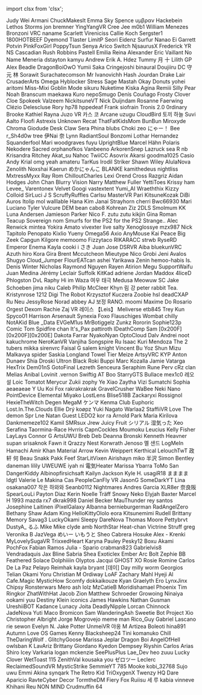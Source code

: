 ﻿import clsx from 'clsx';


<!-- Reminder that not only HTML chars have to be escaped, MDX chars also need to be (such as a space followed by an underscore). -->
<Patronelt k="0" ias="0" sp="0" >Judy Wei</Patronelt> <Patronelt k="0" ias="1" sp="0" >Armani</Patronelt> <Patronelt k="0" ias="1" sp="0" >ChuckMakesIt</Patronelt> <Patronelt k="0" ias="1" sp="0" >Emma</Patronelt> <Patronelt k="0" ias="1" sp="0" >Sky Spence</Patronelt> 
<Patronelt k="0" ias="1" sp="0" >υμβραν</Patronelt> <Patronelt k="0" ias="1" sp="0" >Hackebein </Patronelt> <Patronelt k="0" ias="0" sp="0" >Lethos Storms</Patronelt> <Patronelt k="0" ias="1" sp="0" >jon bremner</Patronelt> <Patronelt k="0" ias="1" sp="0" >YingYangVR</Patronelt> 
<Patronelt k="0" ias="0" sp="0" >Cree Jee</Patronelt> <Patronelt k="0" ias="0" sp="0" >m0b1</Patronelt> <Patronelt k="0" ias="1" sp="0" >William Menezes Bronzoni</Patronelt> <Patronelt k="0" ias="1" sp="0" >VRC naname</Patronelt> <Patronelt k="0" ias="1" sp="0" >Scarlett</Patronelt> 
<Patronelt k="0" ias="1" sp="0" >Vireniciss </Patronelt> <Patronelt k="0" ias="1" sp="0" >Callie Koch</Patronelt> <Patronelt k="0" ias="1" sp="0" >Sergster1</Patronelt> <Patronelt k="0" ias="0" sp="0" >1800HOTBEEF</Patronelt> <Patronelt k="0" ias="1" sp="0" >Dyemond</Patronelt> 
<Patronelt k="0" ias="1" sp="0" >Tlaster </Patronelt> <Patronelt k="0" ias="1" sp="0" >LimitP </Patronelt> <Patronelt k="0" ias="1" sp="0" >Seori </Patronelt> <Patronelt k="0" ias="1" sp="0" >Eidenz</Patronelt> <Patronelt k="0" ias="1" sp="0" >Surfur</Patronelt> 
<Patronelt k="0" ias="0" sp="0" >Nanao Ei</Patronelt> <Patronelt k="0" ias="1" sp="0" >Garrett Potvin</Patronelt> <Patronelt k="0" ias="1" sp="0" >PinkFoxGirl</Patronelt> <Patronelt k="0" ias="1" sp="0" >PoppyTsun</Patronelt> <Patronelt k="0" ias="1" sp="0" >Senya</Patronelt> 
<Patronelt k="0" ias="1" sp="0" >Arico</Patronelt> <Patronelt k="0" ias="1" sp="0" >Switch</Patronelt> <Patronelt k="0" ias="1" sp="0" >NjsaurusX </Patronelt> <Patronelt k="0" ias="1" sp="0" >Frederick</Patronelt> <Patronelt k="0" ias="1" sp="0" >YR NS</Patronelt> 
<Patronelt k="0" ias="1" sp="0" >Cascadian</Patronelt> <Patronelt k="0" ias="1" sp="0" >Rush Robbins</Patronelt> <Patronelt k="0" ias="1" sp="0" >Pastell Emilia</Patronelt> <Patronelt k="0" ias="0" sp="0" >Reina</Patronelt> <Patronelt k="0" ias="1" sp="0" >Alexander </Patronelt> 
<Patronelt k="0" ias="1" sp="0" >Eric Vaillant</Patronelt> <Patronelt k="0" ias="1" sp="0" >No Name</Patronelt> <Patronelt k="0" ias="1" sp="0" >Meneria</Patronelt> <Patronelt k="0" ias="1" sp="0" >dstayton </Patronelt> <Patronelt k="0" ias="1" sp="0" >kamyu</Patronelt> 
<Patronelt k="0" ias="1" sp="0" >Andrew</Patronelt> <Patronelt k="0" ias="1" sp="0" >Erik A&#0046; Hdez</Patronelt> <Patronelt k="0" ias="1" sp="0" >Tummy</Patronelt> <Patronelt k="0" ias="1" sp="0" >月 十</Patronelt> <Patronelt k="0" ias="1" sp="0" >Lilith GP</Patronelt> 
<Patronelt k="0" ias="1" sp="0" >Alex Beadle</Patronelt> <Patronelt k="0" ias="1" sp="0" >DragonBoiOwO</Patronelt> <Patronelt k="0" ias="1" sp="0" >Yumii Saka</Patronelt> <Patronelt k="0" ias="1" sp="0" >Cringejoshi</Patronelt> <Patronelt k="0" ias="1" sp="0" >binaural</Patronelt> 
<Patronelt k="0" ias="1" sp="0" >Doujiiru</Patronelt> <Patronelt k="0" ias="1" sp="0" >DC</Patronelt> <Patronelt k="0" ias="1" sp="0" >守元 林</Patronelt> <Patronelt k="0" ias="1" sp="0" >Sorawit Surachatecomson</Patronelt> <Patronelt k="0" ias="1" sp="0" >Mr Ivanovichh</Patronelt> 
<Patronelt k="0" ias="1" sp="0" >Hash Jourdan</Patronelt> <Patronelt k="0" ias="1" sp="0" >Drake Lair</Patronelt> <Patronelt k="0" ias="1" sp="0" >CrusaderArts</Patronelt> <Patronelt k="0" ias="1" sp="0" >Omega</Patronelt> <Patronelt k="0" ias="1" sp="0" >Hyblocker</Patronelt> 
<Patronelt k="0" ias="1" sp="0" >Stress</Patronelt> <Patronelt k="0" ias="1" sp="0" >Sage Mastah</Patronelt> <Patronelt k="0" ias="1" sp="0" >Okay Donuts</Patronelt> <Patronelt k="0" ias="1" sp="0" >yohei aritomi</Patronelt> <Patronelt k="0" ias="1" sp="0" >Miss&#0045;Mixi </Patronelt> 
<Patronelt k="0" ias="0" sp="0" >Goblin Mode</Patronelt> <Patronelt k="0" ias="1" sp="0" >sikuru</Patronelt> <Patronelt k="0" ias="1" sp="0" >Nuketime</Patronelt> <Patronelt k="0" ias="1" sp="0" >Kiska Agina</Patronelt> <Patronelt k="0" ias="1" sp="0" >Remiii</Patronelt> 
<Patronelt k="0" ias="1" sp="0" >Silly Pear</Patronelt> <Patronelt k="0" ias="1" sp="0" >Noah Branscum</Patronelt> <Patronelt k="0" ias="1" sp="0" >maekawa</Patronelt> <Patronelt k="0" ias="1" sp="0" >Kuro</Patronelt> <Patronelt k="0" ias="1" sp="0" >nepoSmugo </Patronelt> 
<Patronelt k="0" ias="1" sp="0" >Denís Couñago</Patronelt> <Patronelt k="0" ias="1" sp="0" >Frosty</Patronelt> <Patronelt k="0" ias="1" sp="0" >Clover Cloe</Patronelt> <Patronelt k="0" ias="1" sp="0" >Spokeek</Patronelt> <Patronelt k="0" ias="0" sp="0" >Valzeem</Patronelt> 
<Patronelt k="0" ias="1" sp="0" >NickitsuneVT</Patronelt> <Patronelt k="0" ias="0" sp="0" >Nick Duijndam</Patronelt> <Patronelt k="0" ias="0" sp="0" >Rosanne Faerwing</Patronelt> <Patronelt k="0" ias="1" sp="0" >Clézio Delescluse</Patronelt> <Patronelt k="0" ias="1" sp="0" >Rory</Patronelt> 
<Patronelt k="0" ias="1" sp="0" >hp78</Patronelt> <Patronelt k="0" ias="1" sp="0" >hppedeaf</Patronelt> <Patronelt k="0" ias="0" sp="0" >Frank</Patronelt> <Patronelt k="0" ias="1" sp="0" >siofrain</Patronelt> <Patronelt k="0" ias="1" sp="0" >Tronis 2&#0046;0</Patronelt> 
<Patronelt k="0" ias="1" sp="0" >0rdinary</Patronelt> <Patronelt k="0" ias="1" sp="0" >Brooke</Patronelt> <Patronelt k="0" ias="1" sp="0" >Kathiel Rayna</Patronelt> <Patronelt k="0" ias="1" sp="0" >Juzo VR</Patronelt> <Patronelt k="0" ias="1" sp="0" >카스 코</Patronelt> 
<Patronelt k="0" ias="1" sp="0" >Arcane</Patronelt> <Patronelt k="0" ias="1" sp="0" >uzugu </Patronelt> <Patronelt k="0" ias="1" sp="0" >CloudBird</Patronelt> <Patronelt k="0" ias="1" sp="0" >토끼 하늘</Patronelt> <Patronelt k="0" ias="1" sp="0" >Suvi Aalto</Patronelt> 
<Patronelt k="0" ias="1" sp="0" >Floofi</Patronelt> <Patronelt k="0" ias="1" sp="0" >Astrexis</Patronelt> <Patronelt k="0" ias="1" sp="0" >Unknown</Patronelt> <Patronelt k="0" ias="1" sp="0" >Recat</Patronelt> <Patronelt k="0" ias="1" sp="0" >ThatFatKidsMom</Patronelt> 
<Patronelt k="0" ias="1" sp="0" >BunBun</Patronelt> <Patronelt k="0" ias="0" sp="0" >Miroxyde </Patronelt> <Patronelt k="0" ias="1" sp="0" >Chroma</Patronelt> <Patronelt k="0" ias="1" sp="0" >Giodude </Patronelt> <Patronelt k="0" ias="1" sp="0" >Desk Claw</Patronelt> 
<Patronelt k="0" ias="1" sp="0" >Sera Phina</Patronelt> <Patronelt k="0" ias="1" sp="0" >blubs</Patronelt> <Patronelt k="0" ias="1" sp="0" >Choki</Patronelt> <Patronelt k="0" ias="1" sp="0" >zeo </Patronelt> <Patronelt k="0" ias="1" sp="0" >にゃー！</Patronelt> 
<Patronelt k="0" ias="1" sp="0" >Bee</Patronelt> <Patronelt k="0" ias="0" sp="0" >r&#0095;Sh4d0w</Patronelt> <Patronelt k="0" ias="1" sp="0" >tree</Patronelt> <Patronelt k="0" ias="1" sp="0" >伊Nai 奈</Patronelt> <Patronelt k="0" ias="1" sp="0" >Lynn</Patronelt> 
<Patronelt k="0" ias="1" sp="0" >RadiantSoul </Patronelt> <Patronelt k="0" ias="1" sp="0" >Bonzomi</Patronelt> <Patronelt k="0" ias="1" sp="0" >Lothar Hernandez</Patronelt> <Patronelt k="0" ias="1" sp="0" >Squanderfool</Patronelt> <Patronelt k="0" ias="1" sp="0" >Mari</Patronelt> 
<Patronelt k="0" ias="1" sp="0" >woodgraves</Patronelt> <Patronelt k="0" ias="1" sp="0" >fuyu</Patronelt> <Patronelt k="0" ias="1" sp="0" >UprightBlue </Patronelt> <Patronelt k="0" ias="1" sp="0" >Marcel Hähn</Patronelt> <Patronelt k="0" ias="0" sp="0" >Polaris</Patronelt> 
<Patronelt k="0" ias="1" sp="0" >Nekodere </Patronelt> <Patronelt k="0" ias="0" sp="0" >Sacred</Patronelt> <Patronelt k="0" ias="1" sp="0" >orphanofkos</Patronelt> <Patronelt k="0" ias="1" sp="0" >Vanbeeno</Patronelt> <Patronelt k="0" ias="1" sp="0" >ArkorenSnep</Patronelt> 
<Patronelt k="0" ias="1" sp="0" >Lazruck</Patronelt> <Patronelt k="0" ias="1" sp="0" >sea R</Patronelt> <Patronelt k="0" ias="1" sp="0" >nb</Patronelt> <Patronelt k="0" ias="1" sp="0" >Krisandra Ritchey</Patronelt> <Patronelt k="0" ias="1" sp="0" >Akat&#0095;su</Patronelt> 
<Patronelt k="0" ias="1" sp="0" >Nahoc </Patronelt> <Patronelt k="0" ias="1" sp="0" >TwiiCC</Patronelt> <Patronelt k="0" ias="1" sp="0" >Asovrix</Patronelt> <Patronelt k="0" ias="0" sp="0" >Akarsi</Patronelt> <Patronelt k="0" ias="0" sp="0" >goodma1025</Patronelt> 
<Patronelt k="0" ias="1" sp="0" >Casio</Patronelt> <Patronelt k="0" ias="1" sp="0" >Andy </Patronelt> <Patronelt k="0" ias="1" sp="0" >Krial</Patronelt> <Patronelt k="0" ias="1" sp="0" >omg yeah</Patronelt> <Patronelt k="0" ias="0" sp="0" >amateru</Patronelt> 
<Patronelt k="0" ias="1" sp="0" >TarKus</Patronelt> <Patronelt k="0" ias="1" sp="0" >Irodil Striker</Patronelt> <Patronelt k="0" ias="1" sp="0" >Shawn Wiley</Patronelt> <Patronelt k="0" ias="1" sp="0" >AlulaNova</Patronelt> <Patronelt k="0" ias="0" sp="0" >Zenolith</Patronelt> 
<Patronelt k="0" ias="1" sp="0" >Noxshai</Patronelt> <Patronelt k="0" ias="1" sp="0" >Kaerun</Patronelt> <Patronelt k="0" ias="1" sp="0" >めかにゃんこ</Patronelt> <Patronelt k="0" ias="0" sp="0" >BLANKE</Patronelt> <Patronelt k="0" ias="1" sp="0" >kamithedeus</Patronelt> 
<Patronelt k="0" ias="1" sp="0" >nightliss</Patronelt> <Patronelt k="0" ias="1" sp="0" >MxtressMyxx</Patronelt> <Patronelt k="0" ias="1" sp="0" >Ray Rom</Patronelt> <Patronelt k="0" ias="1" sp="0" >ChilloutCharles</Patronelt> <Patronelt k="0" ias="0" sp="0" >Lexi</Patronelt> 
<Patronelt k="0" ias="1" sp="0" >Orend Cross</Patronelt> <Patronelt k="0" ias="1" sp="0" >Razgriz</Patronelt> <Patronelt k="0" ias="1" sp="0" >Aidan Hodges</Patronelt> <Patronelt k="0" ias="1" sp="0" >John Chan</Patronelt> <Patronelt k="0" ias="0" sp="0" >Blurry Vision</Patronelt> 
<Patronelt k="0" ias="1" sp="0" >Narry</Patronelt> <Patronelt k="0" ias="1" sp="0" >Matthew Fuller</Patronelt> <Patronelt k="0" ias="0" sp="0" >YettiToes</Patronelt> <Patronelt k="0" ias="1" sp="0" >Krissy</Patronelt> <Patronelt k="0" ias="0" sp="0" >ham </Patronelt> 
<Patronelt k="0" ias="1" sp="0" >Levee&#0095;</Patronelt> <Patronelt k="0" ias="1" sp="0" >Varentonex</Patronelt> <Patronelt k="0" ias="1" sp="0" >Velvet</Patronelt> <Patronelt k="0" ias="1" sp="0" >Googi</Patronelt> <Patronelt k="0" ias="1" sp="0" >vastextent</Patronelt> 
<Patronelt k="0" ias="1" sp="0" >Yumi&#0095;AI</Patronelt> <Patronelt k="0" ias="1" sp="0" >Wraeththix</Patronelt> <Patronelt k="0" ias="0" sp="0" >Kizzy </Patronelt> <Patronelt k="0" ias="1" sp="0" >Colloid</Patronelt> <Patronelt k="0" ias="0" sp="0" >SirLuci</Patronelt> 
<Patronelt k="0" ias="1" sp="0" >J S</Patronelt> <Patronelt k="0" ias="1" sp="0" >ScruffyRuffles</Patronelt> <Patronelt k="0" ias="0" sp="0" >Carlsu</Patronelt> <Patronelt k="0" ias="0" sp="0" >MasterVR</Patronelt> <Patronelt k="0" ias="1" sp="0" >Pari</Patronelt> 
<Patronelt k="0" ias="1" sp="0" >KitsuneKozak</Patronelt> <Patronelt k="0" ias="0" sp="0" >DiBi</Patronelt> <Patronelt k="0" ias="0" sp="0" >Auros </Patronelt> <Patronelt k="0" ias="1" sp="0" >Itolip</Patronelt> <Patronelt k="0" ias="1" sp="0" >mol </Patronelt> 
<Patronelt k="0" ias="0" sp="0" >walllable </Patronelt> <Patronelt k="0" ias="1" sp="0" >Hana Kim</Patronelt> <Patronelt k="0" ias="0" sp="0" >Janai Strayhorn</Patronelt> <Patronelt k="0" ias="0" sp="0" >cherri</Patronelt> <Patronelt k="0" ias="0" sp="0" >Bwc66930 </Patronelt> 
<Patronelt k="0" ias="1" sp="0" >Mari</Patronelt> <Patronelt k="0" ias="1" sp="0" >Luciano Tyler</Patronelt> <Patronelt k="0" ias="0" sp="0" >Vulcure</Patronelt> <Patronelt k="0" ias="1" sp="0" >DEM bean</Patronelt> <Patronelt k="0" ias="1" sp="0" >cabo8</Patronelt> 
<Patronelt k="0" ias="0" sp="0" >Kohrean </Patronelt> <Patronelt k="0" ias="1" sp="0" >Ziz</Patronelt> <Patronelt k="0" ias="1" sp="0" >2DLS </Patronelt> <Patronelt k="0" ias="1" sp="0" >Smolmum</Patronelt> <Patronelt k="0" ias="1" sp="0" >KK</Patronelt> 
<Patronelt k="0" ias="0" sp="0" >Luna Andersen</Patronelt> <Patronelt k="0" ias="1" sp="0" >Jamieson Parker</Patronelt> <Patronelt k="0" ias="1" sp="0" >Nico F&#0046;</Patronelt> <Patronelt k="0" ias="1" sp="0" >zutu zutu</Patronelt> <Patronelt k="0" ias="0" sp="0" >kikjin</Patronelt> 
<Patronelt k="0" ias="1" sp="0" >Gina Roman</Patronelt> <Patronelt k="0" ias="0" sp="0" >Teacup Sovereign</Patronelt> <Patronelt k="0" ias="1" sp="0" >nom </Patronelt> <Patronelt k="0" ias="1" sp="0" >Smurfs for the PS2 for the PS2</Patronelt> <Patronelt k="0" ias="1" sp="0" >Strange&#0046;&#0046;</Patronelt> 
<Patronelt k="0" ias="1" sp="0" >Alec Renwick</Patronelt> <Patronelt k="0" ias="0" sp="0" >mintea</Patronelt> <Patronelt k="0" ias="1" sp="0" >Yokira Amato</Patronelt> <Patronelt k="0" ias="1" sp="0" >vivexter live</Patronelt> <Patronelt k="0" ias="0" sp="0" >salty</Patronelt> 
<Patronelt k="0" ias="1" sp="0" >Xenoglossye</Patronelt> <Patronelt k="0" ias="1" sp="0" >mzx987</Patronelt> <Patronelt k="0" ias="1" sp="0" >Nick </Patronelt> <Patronelt k="0" ias="1" sp="0" >Tapitolo Penopato</Patronelt> <Patronelt k="0" ias="1" sp="0" >Kixlio Yueny</Patronelt> 
<Patronelt k="0" ias="1" sp="0" >Omega56 </Patronelt> <Patronelt k="0" ias="1" sp="0" >Axio</Patronelt> <Patronelt k="0" ias="1" sp="0" >AnyMouse </Patronelt> <Patronelt k="0" ias="1" sp="0" >Kai Peace</Patronelt> <Patronelt k="0" ias="0" sp="0" >Big Zeek</Patronelt> 
<Patronelt k="0" ias="1" sp="0" >Capgun </Patronelt> <Patronelt k="0" ias="1" sp="0" >Kilgore</Patronelt> <Patronelt k="0" ias="0" sp="0" >memoomo</Patronelt> <Patronelt k="0" ias="0" sp="0" >Fizzytaco</Patronelt> <Patronelt k="0" ias="1" sp="0" >RIKARACC</Patronelt> 
<Patronelt k="0" ias="1" sp="0" >strwb</Patronelt> <Patronelt k="0" ias="1" sp="0" >RyseRD</Patronelt> <Patronelt k="0" ias="0" sp="0" >Emperor Enema</Patronelt> <Patronelt k="0" ias="1" sp="0" >Kayla</Patronelt> <Patronelt k="0" ias="0" sp="0" >cooki i</Patronelt> 
<Patronelt k="0" ias="1" sp="0" >さき</Patronelt> <Patronelt k="0" ias="0" sp="0" >Juan Jose</Patronelt> <Patronelt k="0" ias="1" sp="0" >DSRVR</Patronelt> <Patronelt k="0" ias="1" sp="0" >Aiba</Patronelt> <Patronelt k="0" ias="1" sp="0" >bluekunVRC</Patronelt> 
<Patronelt k="0" ias="1" sp="0" >Azuth </Patronelt> <Patronelt k="0" ias="0" sp="0" >hiro</Patronelt> <Patronelt k="0" ias="1" sp="0" >Kora Gira</Patronelt> <Patronelt k="0" ias="0" sp="0" >Brent Mccutcheon</Patronelt> <Patronelt k="0" ias="1" sp="0" >Mieutype Nico</Patronelt> 
<Patronelt k="0" ias="1" sp="0" >Grobi</Patronelt> <Patronelt k="0" ias="1" sp="0" >Jeni Avalos</Patronelt> <Patronelt k="0" ias="0" sp="0" >Shugyo</Patronelt> <Patronelt k="0" ias="1" sp="0" >Cloud&#0095;Jumper</Patronelt> <Patronelt k="0" ias="0" sp="0" >FlourEATcan </Patronelt> 
<Patronelt k="0" ias="0" sp="0" >ashei</Patronelt> <Patronelt k="0" ias="1" sp="0" >Yarikawa Zenin</Patronelt> <Patronelt k="0" ias="0" sp="0" >hemoo&#0045;habis</Patronelt> <Patronelt k="0" ias="1" sp="0" >Is&#0046;</Patronelt> <Patronelt k="0" ias="0" sp="0" >Denis Winter</Patronelt> 
<Patronelt k="0" ias="0" sp="0" >Nicholas</Patronelt> <Patronelt k="0" ias="1" sp="0" >Raymond Nguyen</Patronelt> <Patronelt k="0" ias="1" sp="0" >Rayen </Patronelt> <Patronelt k="0" ias="0" sp="0" >Atirion </Patronelt> <Patronelt k="0" ias="1" sp="0" >Megu</Patronelt> 
<Patronelt k="0" ias="1" sp="0" >SupportWaifu</Patronelt> <Patronelt k="0" ias="1" sp="0" >Juan Medina</Patronelt> <Patronelt k="0" ias="1" sp="0" >Jérémy Leclair</Patronelt> <Patronelt k="0" ias="1" sp="0" >Suffolk</Patronelt> <Patronelt k="0" ias="0" sp="0" >KitKad</Patronelt> 
<Patronelt k="0" ias="1" sp="0" >adriene </Patronelt> <Patronelt k="0" ias="1" sp="0" >Jordan Maddox</Patronelt> <Patronelt k="0" ias="0" sp="0" >4liceD</Patronelt> <Patronelt k="0" ias="0" sp="0" >Phlogston</Patronelt> <Patronelt k="0" ias="1" sp="0" >DvL Raphy</Patronelt> 
<Patronelt k="0" ias="1" sp="0" >Hi im Waza</Patronelt> <Patronelt k="0" ias="1" sp="0" >여우 태극</Patronelt> <Patronelt k="0" ias="0" sp="0" >Medusa</Patronelt> <Patronelt k="0" ias="1" sp="0" >Meowuw SC</Patronelt> <Patronelt k="0" ias="1" sp="0" >Jake Schoeben</Patronelt> 
<Patronelt k="0" ias="1" sp="0" >jima niku</Patronelt> <Patronelt k="0" ias="0" sp="0" >Caleb </Patronelt> <Patronelt k="0" ias="1" sp="0" >Philip McCleer</Patronelt> <Patronelt k="0" ias="1" sp="0" >Khyn</Patronelt> <Patronelt k="0" ias="1" sp="0" >림 강</Patronelt> 
<Patronelt k="0" ias="1" sp="0" >peter rabbit</Patronelt> <Patronelt k="0" ias="1" sp="0" >Tea&#0046;</Patronelt> <Patronelt k="0" ias="1" sp="0" >Kristynrose 1212</Patronelt> <Patronelt k="0" ias="0" sp="0" >Digi The Robot</Patronelt> <Patronelt k="0" ias="1" sp="0" >Krzysztof Kuczera</Patronelt> 
<Patronelt k="0" ias="0" sp="0" >Zoobie</Patronelt> <Patronelt k="0" ias="0" sp="0" >hsl </Patronelt> <Patronelt k="0" ias="1" sp="0" >deadCXAP</Patronelt> <Patronelt k="0" ias="1" sp="0" >Ru Neu</Patronelt> <Patronelt k="0" ias="0" sp="0" >JessyRose</Patronelt> 
<Patronelt k="0" ias="1" sp="0" >Norad </Patronelt> <Patronelt k="0" ias="0" sp="0" >abbey</Patronelt> <Patronelt k="0" ias="1" sp="0" >AJ</Patronelt> <Patronelt k="0" ias="1" sp="0" >보정</Patronelt> <Patronelt k="0" ias="1" sp="0" >RANO&#0046;</Patronelt> 
<Patronelt k="0" ias="1" sp="0" >moomi</Patronelt> <Patronelt k="0" ias="1" sp="0" >Maxime Do Rosario</Patronelt> <Patronelt k="0" ias="0" sp="0" >Orgest</Patronelt> <Patronelt k="0" ias="1" sp="0" >Dexom </Patronelt> <Patronelt k="0" ias="1" sp="0" >Rachie</Patronelt> 
<Patronelt k="0" ias="1" sp="0" >Zaj VR</Patronelt> <Patronelt k="0" ias="1" sp="0" >레이스 【Leis】</Patronelt> <Patronelt k="0" ias="0" sp="0" >Meliverse</Patronelt> <Patronelt k="0" ias="1" sp="0" >etb845 </Patronelt> <Patronelt k="0" ias="0" sp="0" >Trey Kun</Patronelt> 
<Patronelt k="0" ias="0" sp="0" >Spyco01</Patronelt> <Patronelt k="0" ias="1" sp="0" >Harrison Arsenault</Patronelt> <Patronelt k="0" ias="1" sp="0" >Synexia Foxo</Patronelt> <Patronelt k="0" ias="0" sp="0" >Flauschiges Wombat</Patronelt> <Patronelt k="0" ias="0" sp="0" >chilly</Patronelt> 
<Patronelt k="0" ias="0" sp="0" >NotAKid </Patronelt> <Patronelt k="0" ias="0" sp="0" >Blue &#0095;Data</Patronelt> <Patronelt k="0" ias="0" sp="0" >EVGeM1us</Patronelt> <Patronelt k="0" ias="0" sp="0" >MrBotiggelz</Patronelt> <Patronelt k="0" ias="0" sp="0" >Zunkz</Patronelt> 
<Patronelt k="0" ias="0" sp="0" >Rororin</Patronelt> <Patronelt k="0" ias="0" sp="0" >Sophie123p</Patronelt> <Patronelt k="0" ias="1" sp="0" >Comic Tom</Patronelt> <Patronelt k="0" ias="1" sp="0" >Spidfire chan</Patronelt> <Patronelt k="0" ias="1" sp="0" >It&#0039;s&#0095;Pax</Patronelt> 
<Patronelt k="0" ias="1" sp="0" >pattiroth</Patronelt> <Patronelt k="0" ias="0" sp="0" >IDeathComp</Patronelt> <Patronelt k="0" ias="1" sp="0" >Sam </Patronelt> <Patronelt k="0" ias="1" sp="0" >&#0091;0x200F&#0093;&#0091;0x200F&#0093;&#0091;0x200E&#0093;</Patronelt> <Patronelt k="0" ias="1" sp="0" >Dakota Farrar</Patronelt> 
<Patronelt k="0" ias="0" sp="0" >NyakoNyan</Patronelt> <Patronelt k="0" ias="1" sp="0" >OptoCloud</Patronelt> <Patronelt k="0" ias="1" sp="0" >Dalv Andrei</Patronelt> <Patronelt k="0" ias="1" sp="0" >noot</Patronelt> <Patronelt k="0" ias="1" sp="0" >kakuchrome </Patronelt> 
<Patronelt k="0" ias="0" sp="0" >NeroKanVR </Patronelt> <Patronelt k="0" ias="1" sp="0" >Vanjiha</Patronelt> <Patronelt k="0" ias="1" sp="0" >Songspire</Patronelt> <Patronelt k="0" ias="0" sp="0" >Ru</Patronelt> <Patronelt k="0" ias="1" sp="0" >Isaac Kuri Mendoza</Patronelt> 
<Patronelt k="0" ias="1" sp="0" >The 2 tubers</Patronelt> <Patronelt k="0" ias="1" sp="0" >mikka </Patronelt> <Patronelt k="0" ias="0" sp="0" >sirenvrc</Patronelt> <Patronelt k="0" ias="0" sp="0" >Faisal G</Patronelt> <Patronelt k="0" ias="1" sp="0" >salem knight</Patronelt> 
<Patronelt k="0" ias="1" sp="0" >Vincent Bu</Patronelt> <Patronelt k="0" ias="1" sp="0" >Yoz Shun</Patronelt> <Patronelt k="0" ias="0" sp="0" >Mizu Malkavya</Patronelt> <Patronelt k="0" ias="1" sp="0" >spider</Patronelt> <Patronelt k="0" ias="0" sp="0" >Saskia Longland</Patronelt> 
<Patronelt k="0" ias="1" sp="0" >Towel Tier</Patronelt> <Patronelt k="0" ias="1" sp="0" >Meize</Patronelt> <Patronelt k="0" ias="1" sp="0" >ArtsyVRC</Patronelt> <Patronelt k="0" ias="1" sp="0" >KYP</Patronelt> <Patronelt k="0" ias="1" sp="0" >Anton Dunaev</Patronelt> 
<Patronelt k="0" ias="0" sp="0" >Shia</Patronelt> <Patronelt k="0" ias="0" sp="0" >Droski</Patronelt> <Patronelt k="0" ias="0" sp="0" >Ultron Black</Patronelt> <Patronelt k="0" ias="1" sp="0" >Roki</Patronelt> <Patronelt k="0" ias="0" sp="0" >Buppi</Patronelt> 
<Patronelt k="0" ias="1" sp="0" >Marc Kozalla</Patronelt> <Patronelt k="0" ias="1" sp="0" >Jamie Vatarga</Patronelt> <Patronelt k="0" ias="0" sp="0" >HexTrix </Patronelt> <Patronelt k="0" ias="0" sp="0" >Dem01nS</Patronelt> <Patronelt k="0" ias="1" sp="0" >GotoFinal</Patronelt> 
<Patronelt k="0" ias="1" sp="0" >Lezreth Senceura</Patronelt> <Patronelt k="0" ias="1" sp="0" >Seraphim Rune</Patronelt> <Patronelt k="0" ias="0" sp="0" >Perv</Patronelt> <Patronelt k="0" ias="1" sp="0" >cRz clan</Patronelt> <Patronelt k="0" ias="1" sp="0" >Melias</Patronelt> 
<Patronelt k="0" ias="0" sp="0" >Anibal</Patronelt> <Patronelt k="0" ias="0" sp="0" >Lovinit &#0046;vernon</Patronelt> <Patronelt k="0" ias="0" sp="0" >Swiftig AT</Patronelt> <Patronelt k="0" ias="0" sp="0" >Boo</Patronelt> <Patronelt k="0" ias="1" sp="0" >StarryGTS</Patronelt> 
<Patronelt k="0" ias="1" sp="0" >Bullace </Patronelt> <Patronelt k="0" ias="1" sp="0" >mex1c0</Patronelt> <Patronelt k="0" ias="0" sp="0" >레오 설</Patronelt> <Patronelt k="0" ias="0" sp="0" >Loic Tomatot</Patronelt> <Patronelt k="0" ias="0" sp="0" >Merycur</Patronelt> 
<Patronelt k="0" ias="1" sp="0" >Zukii</Patronelt> <Patronelt k="0" ias="0" sp="0" >zophy</Patronelt> <Patronelt k="0" ias="0" sp="0" >Ye Xiao</Patronelt> <Patronelt k="0" ias="0" sp="0" >Zaytha</Patronelt> <Patronelt k="0" ias="1" sp="0" >Vizi</Patronelt> 
<Patronelt k="0" ias="1" sp="0" >Sumatchi</Patronelt> <Patronelt k="0" ias="1" sp="0" >Sophia</Patronelt> <Patronelt k="0" ias="1" sp="0" >aeaeaeae</Patronelt> <Patronelt k="0" ias="1" sp="0" >Y Uu</Patronelt> <Patronelt k="0" ias="1" sp="0" >Koi Fox</Patronelt> 
<Patronelt k="0" ias="1" sp="0" >rakrakrakrak</Patronelt> <Patronelt k="0" ias="1" sp="0" >GravelCrusher</Patronelt> <Patronelt k="0" ias="1" sp="0" >WaBee</Patronelt> <Patronelt k="0" ias="1" sp="0" >Neki Nano</Patronelt> <Patronelt k="0" ias="1" sp="0" >PointDevice</Patronelt> 
<Patronelt k="0" ias="1" sp="0" >Elemental</Patronelt> <Patronelt k="0" ias="1" sp="0" >Miyako</Patronelt> <Patronelt k="0" ias="1" sp="0" >LostLens</Patronelt> <Patronelt k="0" ias="1" sp="0" >Blise518B</Patronelt> <Patronelt k="0" ias="1" sp="0" >Zackaryxi Rossignol</Patronelt> 
<Patronelt k="0" ias="1" sp="0" >HexieTheWitch</Patronelt> <Patronelt k="0" ias="1" sp="0" >Degen</Patronelt> <Patronelt k="0" ias="1" sp="0" >MegaM</Patronelt> <Patronelt k="0" ias="1" sp="0" >ケンマ Kenma</Patronelt> <Patronelt k="0" ias="1" sp="0" >Club Euphoric</Patronelt> 
<Patronelt k="0" ias="1" sp="0" >Lost&#0046;In&#0046;The&#0046;Clouds</Patronelt> <Patronelt k="0" ias="1" sp="0" >Ellie</Patronelt> <Patronelt k="0" ias="1" sp="0" >Drý koøpz</Patronelt> <Patronelt k="0" ias="1" sp="0" >Yuki Nagato</Patronelt> <Patronelt k="0" ias="1" sp="0" >Warlaa2</Patronelt> 
<Patronelt k="0" ias="1" sp="0" >StaffiiVR</Patronelt> <Patronelt k="0" ias="1" sp="0" >Love The demon</Patronelt> <Patronelt k="0" ias="1" sp="0" >Spr Lne</Patronelt> <Patronelt k="0" ias="1" sp="0" >Natan Guest</Patronelt> <Patronelt k="0" ias="1" sp="0" >LEDO2 </Patronelt> 
<Patronelt k="0" ias="1" sp="0" >kor ra</Patronelt> <Patronelt k="0" ias="1" sp="0" >Arnold Park</Patronelt> <Patronelt k="0" ias="1" sp="0" >Maria Kirilova</Patronelt> <Patronelt k="0" ias="1" sp="0" >Dankmemeze102 Kamil</Patronelt> <Patronelt k="0" ias="1" sp="0" >SMRsux Jrew</Patronelt> 
<Patronelt k="0" ias="1" sp="0" >Juicy Fruit</Patronelt> <Patronelt k="0" ias="1" sp="0" >シリアル 湿気った</Patronelt> <Patronelt k="0" ias="1" sp="0" >Xeo</Patronelt> <Patronelt k="0" ias="1" sp="0" >Serafina Taormina&#0045;Race</Patronelt> <Patronelt k="0" ias="1" sp="0" >Hvrris</Patronelt> 
<Patronelt k="0" ias="1" sp="0" >CapnCockles</Patronelt> <Patronelt k="0" ias="1" sp="0" >Moumoku </Patronelt> <Patronelt k="0" ias="1" sp="0" >Leucius </Patronelt> <Patronelt k="0" ias="1" sp="0" >Kelly Fisher</Patronelt> <Patronelt k="0" ias="1" sp="0" >LayLays </Patronelt> 
<Patronelt k="0" ias="1" sp="0" >Connor G</Patronelt> <Patronelt k="0" ias="1" sp="0" >ArtsUWU</Patronelt> <Patronelt k="0" ias="1" sp="0" >Breb Deb</Patronelt> <Patronelt k="0" ias="1" sp="0" >Deanna Bronski</Patronelt> <Patronelt k="0" ias="1" sp="0" >Kenneth Heavner</Patronelt> 
<Patronelt k="0" ias="1" sp="0" >supan srisaknok</Patronelt> <Patronelt k="0" ias="1" sp="0" >Fawn it</Patronelt> <Patronelt k="0" ias="1" sp="0" >Qrazzy</Patronelt> <Patronelt k="0" ias="1" sp="0" >Nest</Patronelt> <Patronelt k="0" ias="1" sp="0" >Korwrath</Patronelt> 
<Patronelt k="0" ias="1" sp="0" >Jenoso</Patronelt> <Patronelt k="0" ias="1" sp="0" >멜 샌드</Patronelt> <Patronelt k="0" ias="1" sp="0" >LogMeIn Hamachi</Patronelt> <Patronelt k="0" ias="1" sp="0" >Amir Khan</Patronelt> <Patronelt k="0" ias="1" sp="0" >Material Arrow</Patronelt> 
<Patronelt k="0" ias="1" sp="0" >Kevin Weippert</Patronelt> <Patronelt k="0" ias="1" sp="0" >Kerthical</Patronelt> <Patronelt k="0" ias="1" sp="0" >LelouchTwT</Patronelt> <Patronelt k="0" ias="1" sp="0" >政轩 何</Patronelt> <Patronelt k="0" ias="1" sp="0" >Beau</Patronelt> 
<Patronelt k="0" ias="1" sp="0" >Snakk Pakk</Patronelt> <Patronelt k="0" ias="1" sp="0" >Feef</Patronelt> <Patronelt k="0" ias="1" sp="0" >StarLitVixen</Patronelt> <Patronelt k="0" ias="1" sp="0" >Airishayn </Patronelt> <Patronelt k="0" ias="1" sp="0" >miko 半沢</Patronelt> 
<Patronelt k="0" ias="1" sp="0" >Simon Bentley</Patronelt> <Patronelt k="0" ias="1" sp="0" >daneman</Patronelt> <Patronelt k="0" ias="1" sp="0" >lilily UWEUWE</Patronelt> <Patronelt k="0" ias="1" sp="0" >iyah ni</Patronelt> <Patronelt k="0" ias="1" sp="0" >電気Heater </Patronelt> 
<Patronelt k="0" ias="1" sp="0" >Marissa Ybarra</Patronelt> <Patronelt k="0" ias="0" sp="0" >ToMo San</Patronelt> <Patronelt k="0" ias="0" sp="0" >DangerKiddy</Patronelt> <Patronelt k="0" ias="0" sp="0" >Albinopfirsichsaft</Patronelt> <Patronelt k="0" ias="0" sp="0" >Kailyn Jackson</Patronelt> 
<Patronelt k="0" ias="0" sp="0" >Kyle H&#0046;</Patronelt> <Patronelt k="0" ias="0" sp="0" >usagiR18 </Patronelt> <Patronelt k="0" ias="0" sp="0" >まままま</Patronelt> <Patronelt k="0" ias="0" sp="0" >ldgtl</Patronelt> <Patronelt k="0" ias="0" sp="0" >Valerie Le</Patronelt> 
<Patronelt k="0" ias="0" sp="0" >Makina</Patronelt> <Patronelt k="0" ias="0" sp="0" >Cas</Patronelt> <Patronelt k="0" ias="0" sp="0" >PeopleCanFly VR</Patronelt> <Patronelt k="0" ias="0" sp="0" >JasonG</Patronelt> <Patronelt k="0" ias="0" sp="0" >SomeDarkYT</Patronelt> 
<Patronelt k="0" ias="0" sp="0" >Lina</Patronelt> <Patronelt k="0" ias="0" sp="0" >osakana007</Patronelt> <Patronelt k="0" ias="0" sp="0" >작은 하와와</Patronelt> <Patronelt k="0" ias="0" sp="0" >Seanb0112</Patronelt> <Patronelt k="0" ias="0" sp="0" >Nightmares</Patronelt> 
<Patronelt k="0" ias="0" sp="0" >Andres Garcia</Patronelt> <Patronelt k="0" ias="0" sp="0" >XLR8er</Patronelt> <Patronelt k="0" ias="0" sp="0" >奈良阪</Patronelt> <Patronelt k="0" ias="0" sp="0" >SpearLouLi</Patronelt> <Patronelt k="0" ias="0" sp="0" >Payton Diaz</Patronelt> 
<Patronelt k="0" ias="0" sp="0" >Kerin </Patronelt> <Patronelt k="0" ias="0" sp="0" >Noelle Träff</Patronelt> <Patronelt k="0" ias="0" sp="0" >Snowy Neko</Patronelt> <Patronelt k="0" ias="0" sp="0" >Elyjah Baxter</Patronelt> <Patronelt k="0" ias="0" sp="0" >Marcel H</Patronelt> 
<Patronelt k="0" ias="0" sp="0" >1993 mazda rx7</Patronelt> <Patronelt k="0" ias="0" sp="0" >dkrak998 </Patronelt> <Patronelt k="0" ias="0" sp="0" >Daniel Becker</Patronelt> <Patronelt k="0" ias="0" sp="0" >MauThunder </Patronelt> <Patronelt k="0" ias="0" sp="0" >rey santos</Patronelt> 
<Patronelt k="0" ias="0" sp="0" >Josephine Laitinen</Patronelt> <Patronelt k="0" ias="0" sp="0" >iPixelGalaxy</Patronelt> <Patronelt k="0" ias="0" sp="0" >Albanna</Patronelt> <Patronelt k="0" ias="0" sp="0" >bernieburgerman</Patronelt> <Patronelt k="0" ias="0" sp="0" >RadAngelZero</Patronelt> 
<Patronelt k="0" ias="0" sp="0" >Bethany Shaw</Patronelt> <Patronelt k="0" ias="0" sp="0" >Adam King</Patronelt> <Patronelt k="0" ias="0" sp="0" >HelloKittyOlolo</Patronelt> <Patronelt k="0" ias="0" sp="0" >eora</Patronelt> <Patronelt k="0" ias="0" sp="0" >Kitsunemimi</Patronelt> 
<Patronelt k="0" ias="0" sp="0" >Rudell </Patronelt> <Patronelt k="0" ias="0" sp="0" >Brittany </Patronelt> <Patronelt k="0" ias="0" sp="0" >Memory </Patronelt> <Patronelt k="0" ias="0" sp="0" >Savag3</Patronelt> <Patronelt k="0" ias="0" sp="0" >LuckyOkami </Patronelt> 
<Patronelt k="0" ias="0" sp="0" >Sleepy</Patronelt> <Patronelt k="0" ias="0" sp="0" >DareNova</Patronelt> <Patronelt k="0" ias="0" sp="0" >Thomas Moore</Patronelt> <Patronelt k="0" ias="0" sp="0" >Pettybrvt</Patronelt> <Patronelt k="0" ias="0" sp="0" >DustyA&#0095;</Patronelt> 
<Patronelt k="0" ias="0" sp="0" >るふ</Patronelt> <Patronelt k="0" ias="0" sp="0" >Mike Mike</Patronelt> <Patronelt k="0" ias="0" sp="0" >clyde amb</Patronelt> <Patronelt k="0" ias="0" sp="0" >NorthStar</Patronelt> <Patronelt k="0" ias="0" sp="0" >Heat&#0045;chan </Patronelt> 
<Patronelt k="0" ias="0" sp="0" >Victrine </Patronelt> <Patronelt k="0" ias="0" sp="0" >Struff</Patronelt> <Patronelt k="0" ias="0" sp="0" >greg</Patronelt> <Patronelt k="0" ias="0" sp="0" >Veronika B</Patronelt> <Patronelt k="0" ias="0" sp="0" >JazVega</Patronelt> 
<Patronelt k="0" ias="0" sp="0" >めいー いもうと</Patronelt> <Patronelt k="0" ias="0" sp="0" >Sheo Cabrera</Patronelt> <Patronelt k="0" ias="0" sp="0" >Hosuke</Patronelt> <Patronelt k="0" ias="0" sp="0" >Alex &#0045;</Patronelt> <Patronelt k="0" ias="0" sp="0" >Krenki</Patronelt> 
<Patronelt k="0" ias="0" sp="0" >MyLovelySugaVR</Patronelt> <Patronelt k="0" ias="0" sp="0" >TrixxedHeart</Patronelt> <Patronelt k="0" ias="0" sp="0" >Karyna Pauley</Patronelt> <Patronelt k="0" ias="0" sp="0" >Pesky12</Patronelt> <Patronelt k="0" ias="0" sp="0" >Boxu</Patronelt> 
<Patronelt k="0" ias="0" sp="0" >Akami</Patronelt> <Patronelt k="0" ias="0" sp="0" >PochFox </Patronelt> <Patronelt k="0" ias="0" sp="0" >Fabian Ramos</Patronelt> <Patronelt k="0" ias="0" sp="0" >Julia &#0045;</Patronelt> <Patronelt k="0" ias="0" sp="0" >Spario </Patronelt> 
<Patronelt k="0" ias="0" sp="0" >crabman823</Patronelt> <Patronelt k="0" ias="0" sp="0" >Gabrielvis8</Patronelt> <Patronelt k="0" ias="0" sp="0" >Vendradaquis</Patronelt> <Patronelt k="0" ias="0" sp="0" >Jax Bline</Patronelt> <Patronelt k="0" ias="0" sp="0" >Sabria Shea</Patronelt> 
<Patronelt k="0" ias="0" sp="0" >Exoticlex</Patronelt> <Patronelt k="0" ias="0" sp="0" >Ember</Patronelt> <Patronelt k="0" ias="0" sp="0" >Arc Bolt</Patronelt> <Patronelt k="0" ias="0" sp="0" >Zephie BB</Patronelt> <Patronelt k="0" ias="0" sp="0" >Feathered Solace</Patronelt> 
<Patronelt k="0" ias="0" sp="0" >Dolphiiiin</Patronelt> <Patronelt k="0" ias="0" sp="0" >Olyptos</Patronelt> <Patronelt k="0" ias="0" sp="0" >Jacqui </Patronelt> <Patronelt k="0" ias="0" sp="0" >GHOST XO</Patronelt> <Patronelt k="0" ias="0" sp="0" >Rosie Romine</Patronelt> 
<Patronelt k="0" ias="0" sp="0" >Carlos De La Paz Pelayo</Patronelt> <Patronelt k="0" ias="0" sp="0" >Reimhak</Patronelt> <Patronelt k="0" ias="0" sp="0" >kayla bryant</Patronelt> <Patronelt k="0" ias="0" sp="0" >&#0091;데이&#0093; Day</Patronelt> <Patronelt k="0" ias="0" sp="0" >milly worm</Patronelt> 
<Patronelt k="0" ias="0" sp="0" >Georgios</Patronelt> <Patronelt k="0" ias="0" sp="0" >Telian </Patronelt> <Patronelt k="0" ias="0" sp="0" >Okami Yoru</Patronelt> <Patronelt k="0" ias="0" sp="0" >Christian M Ordiway</Patronelt> <Patronelt k="0" ias="0" sp="0" >LoAF</Patronelt> 
<Patronelt k="0" ias="0" sp="0" >Zachary Mahl</Patronelt> <Patronelt k="0" ias="0" sp="0" >Hyeji Al</Patronelt> <Patronelt k="0" ias="0" sp="0" >Cafe&#0046;Magic</Patronelt> <Patronelt k="0" ias="0" sp="0" >MysticHow</Patronelt> <Patronelt k="0" ias="0" sp="0" >Scomfy</Patronelt> 
<Patronelt k="0" ias="0" sp="0" >dokkaikouze</Patronelt> <Patronelt k="0" ias="0" sp="0" >Kyan </Patronelt> <Patronelt k="0" ias="0" sp="0" >Graelyth</Patronelt> <Patronelt k="0" ias="0" sp="0" >Ero</Patronelt> <Patronelt k="0" ias="0" sp="0" >LynxJinx</Patronelt> 
<Patronelt k="0" ias="0" sp="0" >Chipsy</Patronelt> <Patronelt k="0" ias="0" sp="0" >Ronsterwars</Patronelt> <Patronelt k="0" ias="0" sp="0" >Mero</Patronelt> <Patronelt k="0" ias="0" sp="0" >ash lolz</Patronelt> <Patronelt k="0" ias="0" sp="0" >MzCatieB</Patronelt> 
<Patronelt k="0" ias="0" sp="0" >Moridishamael</Patronelt> <Patronelt k="0" ias="0" sp="0" >Phoenix</Patronelt> <Patronelt k="0" ias="0" sp="0" >Tim Ringkor</Patronelt> <Patronelt k="0" ias="0" sp="0" >ZhatWithHat</Patronelt> <Patronelt k="0" ias="0" sp="0" >Jacob Zion</Patronelt> 
<Patronelt k="0" ias="0" sp="0" >Matthew Schroeder</Patronelt> <Patronelt k="0" ias="0" sp="0" >Growoing</Patronelt> <Patronelt k="0" ias="0" sp="0" >Ninaiya</Patronelt> <Patronelt k="0" ias="0" sp="0" >ookami yuu</Patronelt> <Patronelt k="0" ias="0" sp="0" >Destiny Klein</Patronelt> 
<Patronelt k="0" ias="0" sp="0" >iconics</Patronelt> <Patronelt k="0" ias="0" sp="0" >James Hawkins</Patronelt> <Patronelt k="0" ias="0" sp="0" >Nathan Gusman</Patronelt> <Patronelt k="0" ias="0" sp="0" >UreshiiBOT</Patronelt> <Patronelt k="0" ias="0" sp="0" >Kadance Lunacy</Patronelt> 
<Patronelt k="0" ias="0" sp="0" >Joita </Patronelt> <Patronelt k="0" ias="0" sp="0" >DeadlyNipple</Patronelt> <Patronelt k="0" ias="0" sp="0" >Lorcan Chinnock</Patronelt> <Patronelt k="0" ias="0" sp="0" >JadeNova</Patronelt> <Patronelt k="0" ias="0" sp="0" >Yuti Maco</Patronelt> 
<Patronelt k="0" ias="0" sp="0" >Bromicon </Patronelt> <Patronelt k="0" ias="0" sp="0" >Sam</Patronelt> <Patronelt k="0" ias="0" sp="0" >WanderingAsh</Patronelt> <Patronelt k="0" ias="0" sp="0" >Sweetie Bot Project</Patronelt> <Patronelt k="0" ias="0" sp="0" >Xio</Patronelt> 
<Patronelt k="0" ias="0" sp="0" >Christopher Albright</Patronelt> <Patronelt k="0" ias="0" sp="0" >Jorge Mogrovejo</Patronelt> <Patronelt k="0" ias="0" sp="0" >meme man</Patronelt> <Patronelt k="0" ias="0" sp="0" >Rico&#0095;Guy</Patronelt> <Patronelt k="0" ias="0" sp="0" >Gabriel Lascano</Patronelt> 
<Patronelt k="0" ias="0" sp="0" >rie </Patronelt> <Patronelt k="0" ias="0" sp="0" >sewon</Patronelt> <Patronelt k="0" ias="0" sp="0" >Evelyn N&#0046;</Patronelt> <Patronelt k="0" ias="0" sp="0" >Jake Potter</Patronelt> <Patronelt k="0" ias="0" sp="0" >UnmeiVR</Patronelt> 
<Patronelt k="0" ias="0" sp="0" >야옹</Patronelt> <Patronelt k="0" ias="0" sp="0" >M</Patronelt> <Patronelt k="0" ias="0" sp="0" >Artizea Boleoti</Patronelt> <Patronelt k="0" ias="0" sp="0" >hina891</Patronelt> <Patronelt k="0" ias="0" sp="0" >Autumn</Patronelt> 
<Patronelt k="0" ias="0" sp="0" >Love OS Games</Patronelt> <Patronelt k="0" ias="0" sp="0" >Kenny </Patronelt> <Patronelt k="0" ias="0" sp="0" >Blacksheep24 </Patronelt> <Patronelt k="0" ias="0" sp="0" >Tini</Patronelt> <Patronelt k="0" ias="0" sp="0" >komanuko </Patronelt> 
<Patronelt k="0" ias="0" sp="0" >Chill</Patronelt> <Patronelt k="0" ias="0" sp="0" >TheDaringWolf &#0046;</Patronelt> <Patronelt k="0" ias="0" sp="0" >GlitchyGoose</Patronelt> <Patronelt k="0" ias="0" sp="0" >Marissa </Patronelt> <Patronelt k="0" ias="0" sp="0" >Jeplar</Patronelt> 
<Patronelt k="0" ias="0" sp="0" >Dragon Boi</Patronelt> <Patronelt k="0" ias="0" sp="0" >AngelOfHell</Patronelt> <Patronelt k="0" ias="0" sp="0" >owlsban K</Patronelt> <Patronelt k="0" ias="0" sp="0" >LavAriz</Patronelt> <Patronelt k="0" ias="0" sp="0" >Brittany Giordano</Patronelt> 
<Patronelt k="0" ias="0" sp="0" >Kyedon Dempsey</Patronelt> <Patronelt k="0" ias="0" sp="0" >Riyshin</Patronelt> <Patronelt k="0" ias="0" sp="0" >Carlos Arias</Patronelt> <Patronelt k="0" ias="0" sp="0" >Shiro</Patronelt> <Patronelt k="0" ias="0" sp="0" >Icey</Patronelt> 
<Patronelt k="0" ias="0" sp="0" >Varkaria</Patronelt> <Patronelt k="0" ias="0" sp="0" >logan mckenzie</Patronelt> <Patronelt k="0" ias="0" sp="0" >SeePlusPlus</Patronelt> <Patronelt k="0" ias="0" sp="0" >Lae&#0095;Dev</Patronelt> <Patronelt k="0" ias="0" sp="0" >heo zuuu</Patronelt> 
<Patronelt k="0" ias="0" sp="0" >Lucky Clover</Patronelt> <Patronelt k="0" ias="0" sp="0" >WetToast 115</Patronelt> <Patronelt k="0" ias="0" sp="0" >ZenithVal</Patronelt> <Patronelt k="0" ias="0" sp="0" >kousaka you</Patronelt> <Patronelt k="0" ias="0" sp="0" >ゼロツー Leclerc</Patronelt> 
<Patronelt k="0" ias="0" sp="0" >ReclaimedSoundVR</Patronelt> <Patronelt k="0" ias="0" sp="0" >MysticStrike </Patronelt> <Patronelt k="0" ias="0" sp="0" >SemmieYT 785</Patronelt> <Patronelt k="0" ias="0" sp="0" >Mooke</Patronelt> <Patronelt k="0" ias="0" sp="0" >kobi&#0095;32768</Patronelt> 
<Patronelt k="0" ias="0" sp="0" >Sujo uwu</Patronelt> <Patronelt k="0" ias="0" sp="0" >Emmi Akina</Patronelt> <Patronelt k="0" ias="0" sp="0" >synqark </Patronelt> <Patronelt k="0" ias="0" sp="0" >The Retro Kid</Patronelt> <Patronelt k="0" ias="0" sp="0" >TriOxygenX</Patronelt> 
<Patronelt k="0" ias="0" sp="0" >Twenzy HQ</Patronelt> <Patronelt k="0" ias="0" sp="0" >Dare Aparicio</Patronelt> <Patronelt k="0" ias="0" sp="0" >RavteCyber</Patronelt> <Patronelt k="0" ias="0" sp="0" >Decor</Patronelt> <Patronelt k="0" ias="0" sp="0" >TormtheDM</Patronelt> 
<Patronelt k="0" ias="0" sp="0" >Fiery Fox</Patronelt> <Patronelt k="0" ias="0" sp="0" >Ruiisu</Patronelt> <Patronelt k="0" ias="0" sp="0" >세 루</Patronelt> <Patronelt k="0" ias="0" sp="0" >kabia vinneve</Patronelt> <Patronelt k="0" ias="0" sp="0" >Khihani</Patronelt> 
<Patronelt k="0" ias="0" sp="0" >Reu</Patronelt> <Patronelt k="0" ias="0" sp="0" >NON MIND</Patronelt> <Patronelt k="0" ias="0" sp="0" >Crudmuffin 64</Patronelt> 